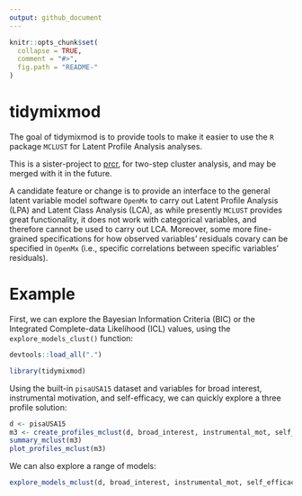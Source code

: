 ```yaml
---
output: github_document
---
```


<!-- README.md is generated from README.Rmd. Please edit that file -->

```r
knitr::opts_chunk$set(
  collapse = TRUE,
  comment = "#>",
  fig.path = "README-"
)
```

# tidymixmod

The goal of tidymixmod is to provide tools to make it easier to use the `R` package `MCLUST` for Latent Profile Analysis analyses.

This is a sister-project to [prcr](https://github.com/jrosen48/prcr), for two-step cluster analysis, and may be merged with it in the future. 

A candidate feature or change is to provide an interface to the general latent variable model software `OpenMx` to carry out Latent Profile Analysis (LPA) and Latent Class Analysis (LCA), as while presently `MCLUST` provides great functionality, it does not work with categorical variables, and therefore cannot be used to carry out LCA. Moreover, some more fine-grained specifications for how observed variables' residuals covary can be specified in `OpenMx` (i.e., specific correlations between specific variables' residuals).

# Example

First, we can explore the Bayesian Information Criteria (BIC) or the Integrated Complete-data Likelihood (ICL) values, using the `explore_models_clust()` function:

```r
devtools::load_all(".")
```

```r
library(tidymixmod)
```

Using the built-in `pisaUSA15` dataset and variables for broad interest, instrumental motivation, and self-efficacy, we can quickly explore a three profile solution:

```r
d <- pisaUSA15
m3 <- create_profiles_mclust(d, broad_interest, instrumental_mot, self_efficacy, n_profiles = 3, to_return = "tibble")
summary_mclust(m3)
plot_profiles_mclust(m3)
```

We can also explore a range of models:

```r
explore_models_mclust(d, broad_interest, instrumental_mot, self_efficacy)
```

